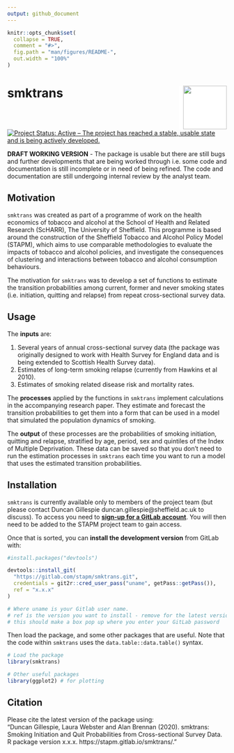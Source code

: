 ```yaml
---
output: github_document
---
```


<!-- README.md is generated from README.Rmd. Please edit that file -->

```r
knitr::opts_chunk$set(
  collapse = TRUE,
  comment = "#>",
  fig.path = "man/figures/README-",
  out.width = "100%"
)
```
# smktrans <img src="tools/hex-smktrans.png" align="right" style="padding-left:10px;background-color:white;" width="100" height="100" />
[![Project Status: Active – The project has reached a stable, usable state and is being actively developed.](https://www.repostatus.org/badges/latest/active.svg)](https://www.repostatus.org/#active)  


**DRAFT WORKING VERSION** - The package is usable but there are still bugs and further developments that are being worked through i.e. some code and documentation is still incomplete or in need of being refined. The code and documentation are still undergoing internal review by the analyst team.   

## Motivation
`smktrans` was created as part of a programme of work on the health economics of tobacco and alcohol at the School of Health and Related Research (ScHARR), The University of Sheffield. This programme is based around the construction of the Sheffield Tobacco and Alcohol Policy Model (STAPM), which aims to use comparable methodologies to evaluate the impacts of tobacco and alcohol policies, and investigate the consequences of clustering and interactions between tobacco and alcohol consumption behaviours.   

The motivation for `smktrans` was to develop a set of functions to estimate the transition probabilities among current, former and never smoking states (i.e. initiation, quitting and relapse) from repeat cross-sectional survey data.    

## Usage

The **inputs** are:   

1. Several years of annual cross-sectional survey data (the package was originally designed to work with Health Survey for England data and is being extended to Scottish Health Survey data).  
1. Estimates of long-term smoking relapse (currently from Hawkins et al 2010).  
1. Estimates of smoking related disease risk and mortality rates.   

The **processes** applied by the functions in `smktrans` implement calculations in the accompanying research paper. They estimate and forecast the transition probabilities to get them into a form that can be used in a model that simulated the population dynamics of smoking.   

The **output** of these processes are the probabilities of smoking initiation, quitting and relapse, stratified by age, period, sex and quintiles of the Index of Multiple Deprivation. These data can be saved so that you don't need to run the estimation processes in `smktrans` each time you want to run a model that uses the estimated transition probabilities.    

## Installation
`smktrans` is currently available only to members of the project team (but please contact Duncan Gillespie duncan.gillespie@sheffield.ac.uk to discuss). To access you need to [**sign-up for a GitLab account**](https://gitlab.com/). You will then need to be added to the STAPM project team to gain access.   

Once that is sorted, you can **install the development version** from GitLab with:     

```r
#install.packages("devtools")

devtools::install_git(
  "https://gitlab.com/stapm/smktrans.git", 
  credentials = git2r::cred_user_pass("uname", getPass::getPass()),
  ref = "x.x.x"
)

# Where uname is your Gitlab user name.
# ref is the version you want to install - remove for the latest version
# this should make a box pop up where you enter your GitLab password
```

Then load the package, and some other packages that are useful. Note that the code within `smktrans` uses the `data.table::data.table()` syntax.  

```r
# Load the package
library(smktrans)

# Other useful packages
library(ggplot2) # for plotting
```

## Citation
Please cite the latest version of the package using:  
"Duncan Gillespie, Laura Webster and Alan Brennan (2020). smktrans: Smoking Initiation and Quit Probabilities from Cross-sectional Survey Data. R package version x.x.x.  https://stapm.gitlab.io/smktrans/."   



